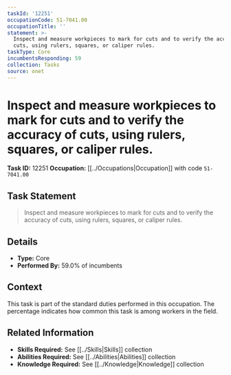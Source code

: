 ```yaml
---
taskId: '12251'
occupationCode: 51-7041.00
occupationTitle: ''
statement: >-
  Inspect and measure workpieces to mark for cuts and to verify the accuracy of
  cuts, using rulers, squares, or caliper rules.
taskType: Core
incumbentsResponding: 59
collection: Tasks
source: onet
---
```

# Inspect and measure workpieces to mark for cuts and to verify the accuracy of cuts, using rulers, squares, or caliper rules.

**Task ID:** 12251
**Occupation:** [[../Occupations|Occupation]] with code `51-7041.00`

## Task Statement

> Inspect and measure workpieces to mark for cuts and to verify the accuracy of cuts, using rulers, squares, or caliper rules.

## Details

- **Type:** Core
- **Performed By:** 59.0% of incumbents

## Context

This task is part of the standard duties performed in this occupation. The percentage indicates how common this task is among workers in the field.

## Related Information

- **Skills Required:** See [[../Skills|Skills]] collection
- **Abilities Required:** See [[../Abilities|Abilities]] collection
- **Knowledge Required:** See [[../Knowledge|Knowledge]] collection
